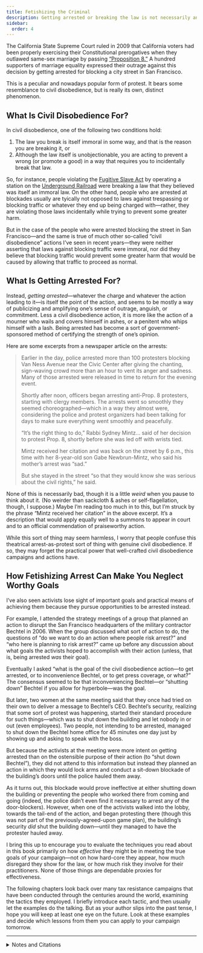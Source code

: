 ```yaml
---
title: Fetishizing the Criminal
description: Getting arrested or breaking the law is not necessarily any more effective, even if it seems superficially more hardcore.
sidebar:
  order: 4
---
```

The California State Supreme Court ruled in 2009 that California voters had been properly exercising their Constitutional prerogatives when they outlawed same-sex marriage by passing [“Proposition 8.”](https://en.wikipedia.org/wiki/2008_California_Proposition_8)
A hundred supporters of marriage equality expressed their outrage against this decision by getting arrested for blocking a city street in San Francisco.

This is a peculiar and nowadays popular form of protest.
It bears some resemblance to civil disobedience, but is really its own, distinct phenomenon.

## What Is Civil Disobedience For?

In civil disobedience, one of the following two conditions hold:

1. The law you break is itself immoral in some way, and that is the reason you are breaking it, or
1. Although the law itself is unobjectionable, you are acting to prevent a wrong (or promote a good) in a way that requires you to incidentally break that law.

So, for instance, people violating the [Fugitive Slave Act](https://en.wikipedia.org/wiki/Fugitive_Slave_Act_of_1850) by operating a station on the [Underground Railroad](https://en.wikipedia.org/wiki/Underground_Railroad) were breaking a law that they believed was itself an immoral law.
On the other hand, people who are arrested at blockades usually are tyically not opposed to laws against trespassing or blocking traffic or whatever they end up being charged with—rather, they are violating those laws incidentally while trying to prevent some greater harm.

But in the case of the people who were arrested blocking the street in San Francisco—and the same is true of much other so-called “civil disobedience” actions I’ve seen in recent years—they were neither asserting that laws against blocking traffic were immoral, nor did they believe that blocking traffic would prevent some greater harm that would be caused by allowing that traffic to proceed as normal.

## What Is Getting Arrested For?

Instead, <em>getting arrested</em>—whatever the charge and whatever the action leading to it—is itself the point of the action, and seems to be mostly a way of publicizing and amplifying one’s sense of outrage, anguish, or commitment.
Less a civil disobedience action, it is more like the action of a mourner who wails and covers himself in ashes, or a penitent who whips himself with a lash.
Being arrested has become a sort of government-sponsored method of certifying the strength of one’s opinion.

Here are some excerpts from a newspaper article on the arrests:

> Earlier in the day, police arrested more than 100 protesters blocking Van Ness Avenue near the Civic Center after giving the chanting, sign-waving crowd more than an hour to vent its anger and sadness.
> Many of those arrested were released in time to return for the evening event.
>
> Shortly after noon, officers began arresting anti-Prop. 8 protesters, starting with clergy members.
> The arrests went so smoothly they seemed choreographed—which in a way they almost were, considering the police and protest organizers had been talking for days to make sure everything went smoothly and peacefully.
>
> “It’s the right thing to do,” Rabbi Sydney Mintz… said of her decision to protest Prop. 8, shortly before she was led off with wrists tied.
>
> Mintz received her citation and was back on the street by 6 p.m., this time with her 8-year-old son Gabe Newbrun-Mintz, who said his mother’s arrest was “sad.”
>
> But she stayed in the street “so that they would know she was serious about the civil rights,” he said.

None of this is necessarily bad, though it is a little <em>weird</em> when you pause to think about it.
(No weirder than sackcloth & ashes or self-flagellation, though, I suppose.)
Maybe I’m reading too much in to this, but I’m struck by the phrase “Mintz received her citation” in the above excerpt.
It’s a description that would apply equally well to a summons to appear in court and to an official commendation of praiseworthy action.

While this sort of thing may seem harmless, I worry that people confuse this theatrical arrest-as-protest sort of thing with genuine civil disobedience.
If so, they may forget the practical power that well-crafted civil disobedience campaigns and actions have.

## How Fetishizing Arrest Can Make You Neglect Worthy Goals

I’ve also seen activists lose sight of important goals and practical means of achieving them because they pursue opportunities to be arrested instead.

For example, I attended the strategy meetings of a group that planned an action to disrupt the San Francisco headquarters of the military contractor Bechtel in 2006.
When the group discussed what sort of action to do, the questions of “do we want to do an action where people risk arrest?” and “who here is planning to risk arrest?” came up before any discussion about what goals the activists hoped to accomplish with their action (unless, that is, being arrested <em>was</em> their goal).

Eventually I asked “what is the goal of the civil disobedience action—to get arrested, or to inconvenience Bechtel, or to get press coverage, or what?”
The consensus seemed to be that inconveniencing Bechtel—or “shutting down” Bechtel if you allow for hyperbole—was the goal.

But later, two women at the same meeting said that they once had tried on their own to deliver a message to Bechtel’s CEO.
Bechtel’s security, realizing that some sort of protest was happening, started their standard procedure for such things—which was to shut down the building and let nobody in or out (even employees).
Two people, not intending to be arrested, managed to shut down the Bechtel home office for 45 minutes one day just by showing up and asking to speak with the boss.

But because the activists at the meeting were more intent on getting arrested than on the ostensible purpose of their action (to “shut down Bechtel”), they did not attend to this information but instead they planned an action in which they would lock arms and conduct a sit-down blockade of the building’s doors until the police hauled them away.

As it turns out, this blockade would prove ineffective at either shutting down the building or preventing the people who worked there from coming and going (indeed, the police didn’t even find it necessary to arrest any of the door-blockers).
However, when one of the activists walked into the lobby, towards the tail-end of the action, and began protesting there (though this was not part of the previously-agreed-upon game plan), the building’s security <em>did</em> shut the building down—until they managed to have the protester hauled away.

I bring this up to encourage you to evaluate the techniques you read about in this book primarily on how <em>effective</em> they might be in meeting the true goals of your campaign—not on how hard-core they appear, how much disregard they show for the law, or how much risk they involve for their practitioners.
None of those things are dependable proxies for effectiveness.

The following chapters look back over many tax resistance campaigns that have been conducted through the centuries around the world, examining the tactics they employed.
I briefly introduce each tactic, and then usually let the examples do the talking.
But as your author slips into the past tense, I hope you will keep at least one eye on the future.
Look at these examples and decide which lessons from them you can apply to your campaign tomorrow.

<hr />

<details>
<summary>Notes and Citations</summary>

* Coté, J., May, M., Stannard, M.B., and Fagan, K. “Same-sex marriage protestors stop traffic” <i>San Francisco Chronicle</i> 27 May 2009

</details>
